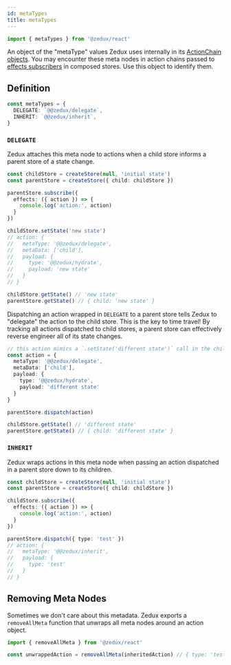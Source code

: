 ```yaml
---
id: metaTypes
title: metaTypes
---
```


```ts
import { metaTypes } from '@zedux/react'
```

An object of the "metaType" values Zedux uses internally in its [ActionChain objects](../types/ActionChain). You may encounter these meta nodes in action chains passed to [effects subscribers](../classes/Store#subscribe) in composed stores. Use this object to identify them.

## Definition

```ts
const metaTypes = {
  DELEGATE: `@@zedux/delegate`,
  INHERIT: `@@zedux/inherit`,
}
```

### `DELEGATE`

Zedux attaches this meta node to actions when a child store informs a parent store of a state change.

```ts
const childStore = createStore(null, 'initial state')
const parentStore = createStore({ child: childStore })

parentStore.subscribe({
  effects: ({ action }) => {
    console.log('action:', action)
  }
})

childStore.setState('new state')
// action: {
//   metaType: '@@zedux/delegate',
//   metaData: ['child'],
//   payload: {
//     type: '@@zedux/hydrate',
//     payload: 'new state'
//   }
// }

childStore.getState() // 'new state'
parentStore.getState() // { child: 'new state' }
```

Dispatching an action wrapped in `DELEGATE` to a parent store tells Zedux to "delegate" the action to the child store. This is the key to time travel! By tracking all actions dispatched to child stores, a parent store can effectively reverse engineer all of its state changes.

```ts
// this action mimics a `.setState('different state')` call in the child store:
const action = {
  metaType: '@@zedux/delegate',
  metaData: ['child'],
  payload: {
    type: '@@zedux/hydrate',
    payload: 'different state'
  }
}

parentStore.dispatch(action)

childStore.getState() // 'different state'
parentStore.getState() // { child: 'different state' }
```

### `INHERIT`

Zedux wraps actions in this meta node when passing an action dispatched in a parent store down to its children.

```ts
const childStore = createStore(null, 'initial state')
const parentStore = createStore({ child: childStore })

childStore.subscribe({
  effects: ({ action }) => {
    console.log('action:', action)
  }
})

parentStore.dispatch({ type: 'test' })
// action: {
//   metaType: '@@zedux/inherit',
//   payload: {
//     type: 'test'
//   }
// }
```

## Removing Meta Nodes

Sometimes we don't care about this metadata. Zedux exports a `removeAllMeta` function that unwraps all meta nodes around an action object.

```ts
import { removeAllMeta } from '@zedux/react'

const unwrappedAction = removeAllMeta(inheritedAction) // { type: 'test' }
```
